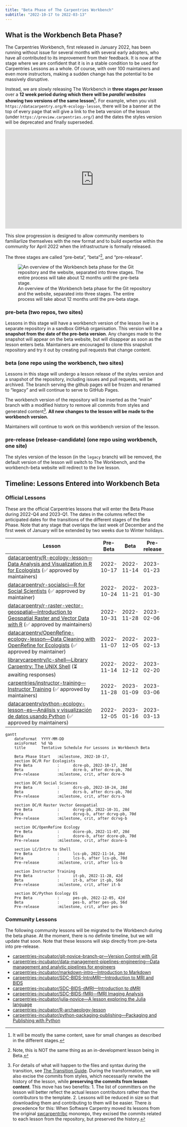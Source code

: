 ```yaml
---
title: "Beta Phase of The Carpentries Workbench"
subtitle: "2022-10-17 to 2022-03-13"
---
```


## What is the Workbench Beta Phase?

The Carpentries Workbench, first released in January 2022, has been running
without issue for several months with several early adopters, who have all
contributed to its improvement from their feedback. It is now at the stage
where we are confident that it is in a stable condition to be used for
Carpentries Lessons as a whole. Of course, with over 100 maintainers and even
more instructors, making a sudden change has the potential to be massively
disruptive.

Instead, we are slowly releasing The Workbench in **three stages _per lesson_**
over a **12 week period during which there will be _parallel websites_ showing
two versions of the same lesson[^parallel-nightmares].** For example, when you
visit `https://datacarpentry.org/R-ecology-lesson`, there will be a banner at
the top of every page that will give a link to the beta version of the lesson
(under `https://preview.carpentries.org/`) and the dates the styles version
will be deprecated and finally superseded. 

<iframe width="560" height="315" src="https://www.youtube.com/embed/B3J9eJ6TUwY" title="YouTube video player" frameborder="0" allow="accelerometer; autoplay; clipboard-write; encrypted-media; gyroscope; picture-in-picture" allowfullscreen></iframe>

This slow progression is designed to allow community members to familiarlize
themselves with the new format and to build expertise within the community for
April 2022 when the infrastructure is formally released.

The three stages are called "pre-beta", "beta"[^beta], and "pre-release".

[^parallel-nightmares]: It will be mostly the same content, save for small
  changes as described in the different stages.
[^beta]: Note, this is NOT the same thing as an in-development lesson being in
  Beta.

![An overview of the Workbench beta phase for the Git repository and the
website, separated into three stages. The entire process will take about 12
months until the pre-beta stage.
](https://carpentries.org/images/blog/2022/05/workbench-beta-flow.png){
fig-alt="Diagram of three phases of the beta release. At the top is box
labelled 'current' that contains a GitHub logo, a cartoon of a lesson page.
Below is a box labelled 'Pre Beta' with the same contents as the box above plus
an additional GitHub logo in blue with a camera above it (to indicate a
snapshot) and a new cartoon of a lesson page with a padlock over it. There is a
clock indicating a timeframe of four weeks. The next box below is labelled
'Beta'. The GitHub logo has become blue and there is a lightning bolt and a
line connecting it to the previous logo, indicating that a transformation
happened. A smaller, grey GitHub logo is adjacent with a lock over it,
indicating that it is archived. The  old lesson page now has a lock and
information symbol above it. The new lesson page does not have any symbols
above it. The timreframe is 6 to 8 weeks. The final box is titled 'Release
Candidate' and has a single blue GitHub logo, a faded old lesson page, and a
new lesson page with a timeframe of 6 months"}

### **pre-beta** (two repos, two sites) {#pre-beta}

Lessons in this stage will have a workbench version of the lesson live in a
separate repository in a sandbox GitHub organisation. This version will be a
**snapshot from the date of the pre-beta version**. Any changes made to the
snapshot will appear on the beta website, but will disappear as soon as the
lesson enters beta. Maintainers are encouraged to clone this snapshot
repository and try it out by creating pull requests that change content. 

### **beta** (one repo using the workbench, two sites) {#beta}

Lessons in this stage will undergo a lesson release of the styles version and a
snapshot of the repository, including issues and pull requests, will be archived. 
The branch serving the github pages will be frozen and renamed to "legacy" and
will continue to serve to GitHub Pages.

The workbench version of the repository will be inserted as the "main" branch
with a modified history to remove all commits from styles and generated
content[^modify]. **All new changes to the lesson will be made to the workbench
version.**

[^modify]: For details of what will happen to the files and syntax during the
  transition, see [The Transition Guide](transition-guide.html). During the 
  transformation, we will also excise the commits from styles, which necessarily
  rerwite the history of the lesson, while **preserving the commits from lesson
  content**. This move has two benefits: 
  1. The list of committers on the lesson will better reflect the actual lesson
  contributors rather than the contributors to the template.
  2. Lessons will be reduced in size so that downloading them and contributing to
  them will be easier. There _is_ precedence for this: When Software Carpentry
  moved its lessons from the original
  [swcarpentr/bc](https://github.com/swcarpentry/bc) monorepo, they excised the
  commits related to each lesson from the repository, but preserved the history.

Maintainers will continue to work on this workbench version of the lesson.

### **pre-release (release-candidate)** (one repo using workbench, one site) {#pre-release}

The styles version of the lesson (in the `legacy` branch) will be removed,
the default version of the lesson will switch to The Workbench, and the 
workbench-beta website will redirect to the live lesson.

## Timeline: Lessons Entered into Workbench Beta

::::::::::::::::::::::::::::::::::::::::::::::::::::::::: {.column-screen-inset}
### Official Lessons

These are the official Carpentries lessons that will enter the Beta Phase during
2022-Q4 and 2023-Q1. The dates in the columns reflect the anticipated dates for
the transitions of the different stages of the Beta Phase. Note that any stage
that overlaps the last week of December and the first week of January will be
extended by two weeks due to Winter holidays. 


| Lesson                                                   | Pre-Beta   | Beta       | Pre-release |
| -------------------------------------------------------- | ---------- | ---------- | ----------- |
| [datacarpentry/R-ecology-lesson---Data Analysis and Visualization in R for Ecologists](https://github.com/datacarpentry/R-ecology-lesson/discussions/799) (✅ approved by maintainers)      | 2022-10-17 | 2022-11-14 | 2023-01-23  |
| [datacarpentry/r-socialsci---R for Social Scientists](https://github.com/datacarpentry/r-socialsci/discussions/411) (✅ approved by maintainer) | 2022-10-24 | 2022-11-21 | 2023-01-30  |
| [datacarpentry/r-raster-vector-geospatial---Introduction to Geospatial Raster and Vector Data with R](https://github.com/datacarpentry/r-raster-vector-geospatial/issues/369) (✅ approved by maintainers) | 2022-10-31 | 2022-11-28 | 2023-02-06  |
| [datacarpentry/OpenRefine-ecology-lesson---Data Cleaning with OpenRefine for Ecologists](https://github.com/datacarpentry/OpenRefine-ecology-lesson/discussions/275) (✅ approved by maintainer) | 2022-11-07 | 2022-12-05 | 2023-02-13  |
| [librarycarpentry/lc-shell---Library Carpentry: The UNIX Shell](https://github.com/LibraryCarpentry/lc-shell/discussions/211) (⏳ awaiting responses) | 2022-11-14 | 2022-12-12 | 2023-02-20  |
| [carpentries/instructor-training---Instructor Training](https://github.com/carpentries/instructor-training/issues/1396) (✅ approved by maintainers) | 2022-11-28 | 2023-01-09 | 2023-03-06  |
| [datacarpentry/python-ecology-lesson-es---Análisis y visualización de datos usando Python](https://github.com/datacarpentry/python-ecology-lesson-es/issues/79)  (✅ approved by maintainers) | 2022-12-05 | 2023-01-16 | 2023-03-13  |

```mermaid
gantt
    dateFormat  YYYY-MM-DD
    axisFormat  %d %b
    title       Tentative Schedule For Lessons in Workbench Beta

    Beta Phase Start   :milestone, 2022-10-17,
    section DC/R For Ecologists
    Pre Beta           :      dcre-pb, 2022-10-17, 28d
    Beta               :      dcre-b, after dcre-pb, 70d
    Pre-release        :milestone, crit, after dcre-b

    section DC/R Social Sciences
    Pre Beta           :      dcrs-pb, 2022-10-24, 28d
    Beta               :      dcrs-b, after dcrs-pb, 70d
    Pre-release        :milestone, crit, after dcrs-b

    section DC/R Raster Vector Geospatial
    Pre Beta           :      dcrvg-pb, 2022-10-31, 28d
    Beta               :      dcrvg-b, after dcrvg-pb, 70d
    Pre-release        :milestone, crit, after dcrvg-b

    section DC/OpenRefine Ecology
    Pre Beta           :      dcore-pb, 2022-11-07, 28d
    Beta               :      dcore-b, after dcore-pb, 70d
    Pre-release        :milestone, crit, after dcore-b

    section LC/Intro to Shell
    Pre Beta           :      lcs-pb, 2022-11-14, 28d
    Beta               :      lcs-b, after lcs-pb, 70d
    Pre-release        :milestone, crit, after lcs-b
    
    section Instructor Training
    Pre Beta           :      it-pb, 2022-11-28, 42d
    Beta               :      it-b, after it-pb, 56d
    Pre-release        :milestone, crit, after it-b
    
    section DC/Python Ecology ES
    Pre Beta           :      pes-pb, 2022-12-05, 42d
    Beta               :      pes-b, after pes-pb, 56d
    Pre-release        :milestone, crit, after pes-b
```


### Community Lessons

The following community lessons will be migrated to the Workbench during the
beta phase. At the moment, there is no definite timeline, but we will update
that soon. Note that these lessons will skip directly from pre-beta into 
pre-release. 

 - [carpentries-incubator/git-novice-branch-pr---Version Control with Git](https://github.com/carpentries-incubator/git-novice-branch-pr)
 - [carpentries-incubator/data-management-pipelines-engineering---Data management and analytic pipelines for engineers](https://github.com/carpentries-incubator/data-management-pipelines-engineering)
 - [carpentries-incubator/markdown-intro---Introduction to Markdown](https://github.com/carpentries-incubator/markdown-intro)
 - [carpentries-incubator/SDC-BIDS-IntroMRI---Introduction to MRI and BIDS](https://github.com/carpentries-incubator/SDC-BIDS-IntroMRI)
 - [carpentries-incubator/SDC-BIDS-dMRI---Introduction to dMRI](https://github.com/carpentries-incubator/SDC-BIDS-dMRI)
 - [carpentries-incubator/SDC-BIDS-fMRI---fMRI Imaging Analysis](https://github.com/carpentries-incubator/SDC-BIDS-fMRI)
 - [carpentries-incubator/julia-novice---A lesson exploring the Julia language](https://github.com/carpentries-incubator/julia-novice)
 - [carpentries-incubator/R-archaeology-lesson](https://github.com/carpentries-incubator/R-archaeology-lesson/issues/4#issuecomment-1138641684)
 - [carpentries-incubator/python-packaging-publishing---Packaging and Publishing with Python](https://github.com/carpentries-incubator/python-packaging-publishing)


::::::::::::::::::::::::::::::::::::::::::::::::::::::::::::

